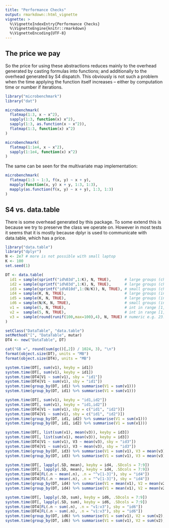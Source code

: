 ```yaml
---
title: "Performance Checks"
output: rmarkdown::html_vignette
vignette: >
  %\VignetteIndexEntry{Performance Checks}
  %\VignetteEngine{knitr::rmarkdown}
  %\VignetteEncoding{UTF-8}
---
```


## The price we pay

So the price for using these abstractions reduces mainly to the overhead 
generated by casting formulas into functions; and additionally to the overhead
generated by S4 dispatch. This obviously is not such a problem when the time
applying the function itself increases -- either by computation time or number
if iterations.

```R
library("microbenchmark")
library("dat")

microbenchmark(
  flatmap(1:3, x ~ x^2),
  sapply(1:3, function(x) x^2),
  sapply(1:3, as.function(x ~ x^2)),
  flatmap(1:3, function(x) x^2)
)

microbenchmark(
  flatmap(1:1e4, x ~ x^2),
  sapply(1:1e4, function(x) x^2)
)
```

The same can be seen for the multivariate map implementation:

```r
microbenchmark(
  flatmap(1:3 ~ 1:3, f(x, y) ~ x + y),
  mapply(function(x, y) x + y, 1:3, 1:3),
  mapply(as.function(f(x, y) ~ x + y), 1:3, 1:3)
)
```

## S4 vs. data.table

There is some overhead generated by this package. To some extend this is because
we try to preserve the class we operate on. However in most tests it seems that
it is mostly because dplyr is used to communicate with data.table, which has a
price.

```r
library("data.table")
library("dplyr")
N <- 2e7 # more is not possible with small laptop
K <- 100
set.seed(1)

DT <- data.table(
  id1 = sample(sprintf("id%03d",1:K), N, TRUE),      # large groups (char)
  id2 = sample(sprintf("id%03d",1:K), N, TRUE),      # large groups (char)
  id3 = sample(sprintf("id%010d",1:(N/K)), N, TRUE), # small groups (char)
  id4 = sample(K, N, TRUE),                          # large groups (int)
  id5 = sample(K, N, TRUE),                          # large groups (int)
  id6 = sample(N/K, N, TRUE),                        # small groups (int)
  v1 =  sample(5, N, TRUE),                          # int in range [1,5]
  v2 =  sample(5, N, TRUE),                          # int in range [1,5]
  v3 =  sample(round(runif(100,max=100),4), N, TRUE) # numeric e.g. 23.5749
)

setClass("DataTable", "data.table")
setMethod("[", "DataTable", mutar)
DT4 <- new("DataTable", DT)

cat("GB =", round(sum(gc()[,2]) / 1024, 3), "\n")
format(object.size(DT), units = "MB")
format(object.size(DT4), units = "MB")

system.time(DT[, sum(v1), keyby = id1])
system.time(DT[, sum(v1), keyby = id1])
system.time(DT4[V1 ~ sum(v1), sby = "id1"])
system.time(DT4[V1 ~ sum(v1), sby = "id1"])
system.time(group_by(DT, id1) %>% summarise(V1 = sum(v1)))
system.time(group_by(DT, id1) %>% summarise(V1 = sum(v1)))

system.time(DT[, sum(v1), keyby = "id1,id2"])
system.time(DT[, sum(v1), keyby = "id1,id2"])
system.time(DT4[V1 ~ sum(v1), sby = c("id1", "id2")])
system.time(DT4[V1 ~ sum(v1), sby = c("id1", "id2")])
system.time(group_by(DT, id1, id2) %>% summarise(V1 = sum(v1)))
system.time(group_by(DT, id1, id2) %>% summarise(V1 = sum(v1)))

system.time(DT[, list(sum(v1), mean(v3)), keyby = id3])
system.time(DT[, list(sum(v1), mean(v3)), keyby = id3])
system.time(DT4[V1 ~ sum(v1), V3 ~ mean(v3), sby = "id3"])
system.time(DT4[V1 ~ sum(v1), V3 ~ mean(v3), sby = "id3"])
system.time(group_by(DT, id3) %>% summarise(V1 = sum(v1), V3 = mean(v3)))
system.time(group_by(DT, id3) %>% summarise(V1 = sum(v1), V3 = mean(v3)))

system.time(DT[, lapply(.SD, mean), keyby = id4, .SDcols = 7:9])
system.time(DT[, lapply(.SD, mean), keyby = id4, .SDcols = 7:9])
system.time(DT4[FL(.n ~ mean(.n), .n = "^v[1-3]"), sby = "id4"])
system.time(DT4[FL(.n ~ mean(.n), .n = "^v[1-3]"), sby = "id4"])
system.time(group_by(DT, id4) %>% summarise(V1 = mean(v1), V2 = mean(v2), V3 = mean(v3)))
system.time(group_by(DT, id4) %>% summarise(V1 = mean(v1), V2 = mean(v2), V3 = mean(v3)))

system.time(DT[, lapply(.SD, sum), keyby = id6, .SDcols = 7:9])
system.time(DT[, lapply(.SD, sum), keyby = id6, .SDcols = 7:9])
system.time(DT4[FL(.n ~ sum(.n), .n = "v1:v3"), sby = "id6"])
system.time(DT4[FL(.n ~ sum(.n), .n = "v1:v3"), sby = "id6"])
system.time(group_by(DT, id6) %>% summarise(V1 = sum(v1), V2 = sum(v2), V3 = sum(v3)))
system.time(group_by(DT, id6) %>% summarise(V1 = sum(v1), V2 = sum(v2), V3 = sum(v3)))
```
